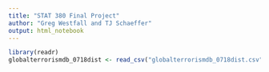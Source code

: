 ```yaml
---
title: "STAT 380 Final Project"
author: "Greg Westfall and TJ Schaeffer"
output: html_notebook
---
```



```r
library(readr)
globalterrorismdb_0718dist <- read_csv("globalterrorismdb_0718dist.csv")
```

